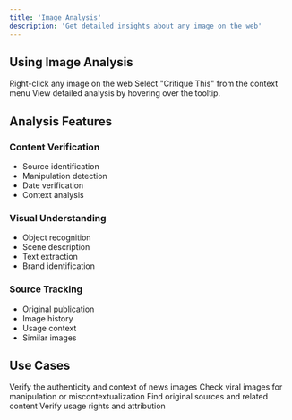 ```yaml
---
title: 'Image Analysis'
description: 'Get detailed insights about any image on the web'
---
```


## Using Image Analysis

<Steps>
  <Step title="Access">
    Right-click any image on the web
  </Step>
  
  <Step title="Analyze">
    Select "Critique This" from the context menu
  </Step>
  
  <Step title="Review">
    View detailed analysis by hovering over the tooltip.
  </Step>
</Steps>

## Analysis Features

### Content Verification
- Source identification
- Manipulation detection
- Date verification
- Context analysis

### Visual Understanding
- Object recognition
- Scene description
- Text extraction
- Brand identification

### Source Tracking
- Original publication
- Image history
- Usage context
- Similar images

## Use Cases

<CardGroup cols={2}>
  <Card title="News Verification" icon="newspaper">
    Verify the authenticity and context of news images
  </Card>
  
  <Card title="Social Media" icon="share-nodes">
    Check viral images for manipulation or miscontextualization
  </Card>
  
  <Card title="Research" icon="magnifying-glass">
    Find original sources and related content
  </Card>
  
  <Card title="Content Creation" icon="pen">
    Verify usage rights and attribution
  </Card>
</CardGroup> 